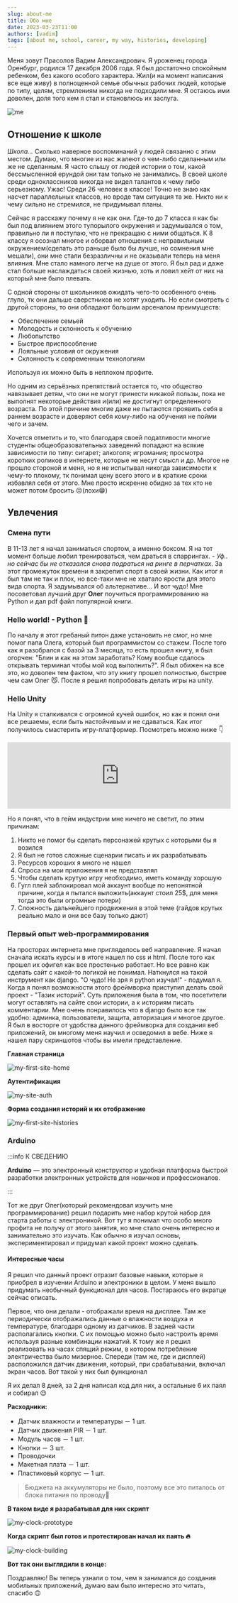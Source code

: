 ```yaml
---
slug: about-me
title: Обо мне
date: 2023-03-23T11:00
authors: [vadim]
tags: [about me, school, career, my way, histories, developing]
---
```



Меня зовут Прасолов Вадим Александрович. Я уроженец города Оренбург, родился 17 декабря 2006 года. Я был достаточно спокойным ребенком, без какого особого характера. Жил(и на момент написания все еще живу) в полноценной семье обычных рабочих людей, которые по типу, целям, стремлениям никогда не подходили мне. Я остаюсь ими доволен, доля того кем я стал и становлюсь их заслуга.

![me](./me.jpg)

## Отношение к школе

_Школа..._ Сколько наверное воспоминаний у людей связанно с этим местом. Думаю, что многие из нас жалеют о чем-либо сделанным или же не сделанным. Я часто слышу от людей истории о том, какой бессмысленной ерундой они там только не занимались. В своей школе среди одноклассников никогда не видел талантов к чему либо серьезному. Ужас! Среди 26 человек в классе! Точно не знаю как насчет параллельных классов, но вроде там ситуация та же. Никто ни к чему сильно не стремился, не придумывал планы.

Сейчас я расскажу почему я не как они. Где-то до 7 класса я как бы был под влиянием этого тупорылого окружения и задумывался о том, правильно ли я поступаю, что не прекращаю с ними общаться. К 8 классу я осознал многое и оборвал отношения с неправильным окружением(сделать это раньше было бы лучше, но сомнения мне мешали), они мне стали безразличны и не оказывали теперь на меня влияния. Мне стало намного легче на душе от этого. Я был рад и даже стал больше наслаждаться своей жизнью, хоть и ловил хейт от них на который мне было плевать.

С одной стороны от школьников ожидать чего-то особенного очень глупо, тк они дальше сверстников не хотят уходить. Но если смотреть с другой стороны, то они обладают большим арсеналом преимуществ:

- Обеспечение семьей
- Молодость и склонность к обучению
- Любопытство
- Быстрое приспособление
- Лояльные условия от окружения
- Склонность к современным технологиям

Используя их можно быть в неплохом профите.

Но одним из серьёзных препятствий остается то, что общество навязывает детям, что они не могут принести никакой пользы, пока не выполнят некоторые действия и(или) не достигнут определенного возраста. По этой причине многие даже не пытаются проявить себя в раннем возрасте и доверяют себя кому-либо на обучения не пойми чего и зачем.

Хочется отметить и то, что благодаря своей податливости многие студенты общеобразовательных заведений попадают на всякие зависимости по типу: сигарет; алкоголя; игромания; просмотра коротких роликов в интернете, которые не несут смысл и др. Многое не прошло стороной и меня, но я не испытывал никогда зависимости к чему-то плохому, тк понимал цену всего этого и в краткие сроки избавлял себя от этого. Мне просто искренне обидно за тех кто не может потом бросить 😔(лохи😁)

## Увлечения

### Смена пути

В 11-13 лет я начал заниматься спортом, а именно боксом. Я на тот момент больше любил тренироваться, чем драться в спаррингах. _- Уф.. но сейчас бы не отказался снова подраться на ринге в перчатках_. За этот промежуток времени я закрепил спорт в своей жизни. Как итог я был там не так и плох, но все-таки мне не хватало ярости для этого вида спорта. Я задумывался об альтернативе... И вот чудо! Мне посоветовал лучший друг **Олег** поучиться программированию на Python и дал pdf файл популярной книги.

### Hello world! - Python 🐍

По началу я этот гребаный питон даже установить не смог, но мне помог папа Олега, который был программистом со стажем. После того как я разобрался с базой за 3 месяца, то есть прошел книгу, я был огорчен: "Блин и как на этом заработать? Кому вообще сдалось открывать терминал чтобы мой код выполнить?". Я был обижен на все это, но доволен тем фактом, что эту книгу прошел полностью, быстрее чем сам Олег 😼. После я решил попробовать делать игры на unity.

### Hello Unity

На Unity я сталкивался с огромной кучей ошибок, но как я понял они все решаемы, если быть настойчивым и не сдаваться. Как итог получилось смастерить игру-платформер. Посмотреть можно ниже 👇

<iframe
  width="100%"
  style={{aspectRatio: '16/9'}}
  src="https://www.youtube.com/embed/oaOaQrtoDRs"
  title="YouTube video player"
  frameborder="0"
  allow="accelerometer; autoplay; clipboard-write; encrypted-media; gyroscope; picture-in-picture; web-share"
  allowfullscreen></iframe>

Но я понял, что в гейм индустрии мне ничего не светит, по этим причинам:

1. Никто не помог бы сделать персонажей крутых с которыми бы я возился
2. Я был не готов сложные сценарии писать и их разрабатывать
3. Ресурсов хороших я много не нашел
4. Спроса на мои приложения я не представлял
5. Чтобы сделать крутую игру необходимо, иметь команду хорошую
6. Гугл плей заблокировал мой аккаунт вообще по непонятной причине, когда я пытался выложить(аккаунт стоил 25$, для меня тогда это были огромные потери)
7. Сложность дальнейшего продвижения в этой теме (гайдов крутых реально мало и они все базу только дают)

### Первый опыт web-программирования

На просторах интернета мне пригляделось веб направление. Я начал сначала искать курсы и в итоге нашел по css и html. После того как прошел их офигел как все простенько работает. Но все равно как сделать сайт с какой-то логикой не понимал. Наткнулся на такой инструмент как django. "О чудо! Не зря я python изучал!" - подумал я. Когда я понял возможности этого фреймворка приступил делать свой проект - "Тазик историй". Суть приложения была в том, что посетители могут оставлять на сайте свои истории, а к историям писать комментарии. Мне очень понравилось что в django было все так удобно: админка, пользователи, защита, авторизация и многое другое. Я был в восторге от удобства данного фреймворка для создания веб приложений, он многому меня научил и осведомил в вебе. Ниже я нашел пару скриншотов чтобы вы имели представление.

**Главная страница**

![my-first-site-home](./my-first-site-home.jpg)

**Аутентификация**

![my-site-auth](./my-first-site-auth.jpg)

**Форма создания историй и их отображение**

![my-first-site-histories](./my-first-site-histories.jpg)

### Arduino

:::info К СВЕДЕНИЮ

**Arduino** — это электронный конструктор и удобная платформа быстрой разработки электронных устройств для новичков и профессионалов.

:::

Тот же друг Олег(который рекомендовал изучить мне программирование) решил подарить мне набор крутой набор для старта работы с электроникой. Вот тут я понимал что особо много профита не получу от этого занятия, но мне стало очень интересно и занимательно это изучать. Как обычно я изучал основы, экспериментировал и придумал какой проект можно сделать.

#### Интересные часы

Я решил что данный проект отразит базовые навыки, которые я приобрел в изучении Arduino и электроники в целом. У меня вышло придумать необычный функционал для часов. Постараюсь его вкратце сейчас описать.

Первое, что они делали - отображали время на дисплее. Там же периодически отображались данные о влажности воздуха и температуре, благодаря одному из датчиков. В задней части располагались кнопки. С их помощью можно было настроить время используя разные комбинации нажатий. К тому же я решил реализовать на часах спящий режим, в котором потребление электричества было мизерное. Спереди (там же, где и дисплей) расположился датчик движения, который, при срабатывании, включал экран часов. Вот такой у них был функционал

Я их делал 8 дней, за 2 дня написал код для них, а остальные 6 их паял и собирал 😌

**Расходники:**

- Датчик влажности и температуры － 1 шт.
- Датчик движения PIR － 1 шт.
- Модуль часов － 1 шт.
- Кнопки － 3 шт.
- Проводочки
- Макетная плата － 1 шт.
- Пластиковый корпус － 1 шт.

> Бюджета на аккумуляторы не было, поэтому все это питалось от блока питания по проводу🥲

**В таком виде я разрабатывал для них скрипт**

![my-clock-prototype](./my-clock-prototype.jpg)

**Когда скрипт был готов и протестирован начал их паять 🔥**

![my-clock-building](./my-clock-building.jpg)

**Вот так они выглядили в конце:**

<ReactPlayer controls url="/video/my-clock-result.mp4" />

Поздравляю! Вы теперь узнали о том, чем я занимался до создания мобильных приложений, думаю вам было интересно это читать, спасибо 🙃
